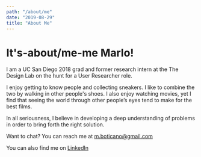 ```yaml
---
path: "/about/me"
date: "2019-08-29"
title: "About Me"
---
```



# It's-about/me-me Marlo!

I am a UC San Diego 2018 grad and former research intern at the The Design Lab 
on the hunt for a User Researcher role.

I enjoy getting to know people and collecting sneakers. I like to
combine the two by walking in other people's shoes. I also enjoy
watching movies, yet I find that seeing the world through other people’s
eyes tend to make for the best films.

In all seriousness, I believe in developing a deep understanding of
problems in order to bring forth the right solution.

Want to chat? You can reach me at
m.boticano@gmail.com

<LogoImage />

You can also find me on 
[LinkedIn](https://www.linkedin.com/in/marlo-daniel-boticano)

